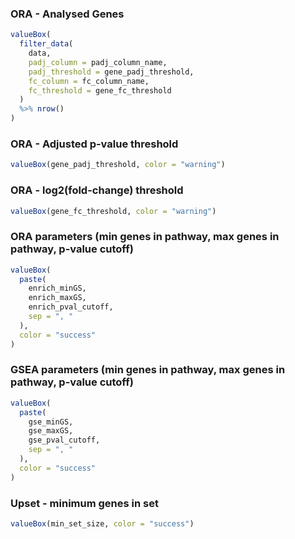 ### ORA - Analysed Genes

```r
valueBox(
  filter_data(
    data,
    padj_column = padj_column_name,
    padj_threshold = gene_padj_threshold,
    fc_column = fc_column_name,
    fc_threshold = gene_fc_threshold
  )
  %>% nrow()
)
```

### ORA - Adjusted p-value threshold

```r
valueBox(gene_padj_threshold, color = "warning")
```

### ORA - log2(fold-change) threshold

```r
valueBox(gene_fc_threshold, color = "warning")
```

### ORA parameters (min genes in pathway, max genes in pathway, p-value cutoff)

```r
valueBox(
  paste(
    enrich_minGS,
    enrich_maxGS,
    enrich_pval_cutoff,
    sep = ", "
  ),
  color = "success"
)
```

### GSEA parameters (min genes in pathway, max genes in pathway, p-value cutoff)

```r
valueBox(
  paste(
    gse_minGS,
    gse_maxGS,
    gse_pval_cutoff,
    sep = ", "
  ),
  color = "success"
)
```

### Upset - minimum genes in set

```r
valueBox(min_set_size, color = "success")
```
